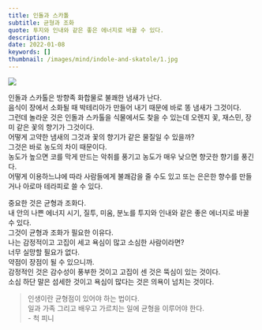 ```yaml
---
title: 인돌과 스카톨
subtitle: 균형과 조화
quote: 투지와 인내와 같은 좋은 에너지로 바꿀 수 있다.
description: 
date: 2022-01-08
keywords: []
thumbnail: /images/mind/indole-and-skatole/1.jpg
---
```


![](/images/mind/indole-and-skatole/1.jpg)

인돌과 스카톨은 방향족 화합물로 불쾌한 냄새가 난다.  
음식이 장에서 소화될 때 박테리아가 만들어 내기 때문에 바로 똥 냄새가 그것이다.  
그런데 놀라운 것은 인돌과 스카톨을 식물에서도 찾을 수 있는데 오렌지 꽃, 재스민, 장미 같은 꽃의 향기가 그것이다.  
어떻게 고약한 냄새의 그것과 꽃의 향기가 같은 물질일 수 있을까?  
​그것은 바로 농도의 차이 때문이다.  
농도가 높으면 코를 막게 만드는 악취를 풍기고 농도가 매우 낮으면 향긋한 향기를 풍긴다.  
어떻게 이용하느냐에 따라 사람들에게 불쾌감을 줄 수도 있고 또는 은은한 향수를 만들거나 아로마 테라피로 쓸 수 있다.  
  
중요한 것은 균형과 조화다.  
​내 안의 나쁜 에너지 시기, 질투, 미움, 분노를 투지와 인내와 같은 좋은 에너지로 바꿀 수 있다.  
그것이 균형과 조화가 필요한 이유다.  
나는 감정적이고 고집이 세고 욕심이 많고 소심한 사람이라면?  
너무 실망할 필요가 없다.  
약점이 장점이 될 수 있으니까.  
감정적인 것은 감수성이 풍부한 것이고 고집이 센 것은 뚝심이 있는 것이다.  
소심 하단 말은 섬세한 것이고 욕심이 많다는 것은 의욕이 넘치는 것이다.  

> 인생이란 균형점이 있어야 하는 법이다.  
> 일과 가족 그리고 배우고 가르치는 일에 균형을 이루어야 한다.  
> \- 척 피니